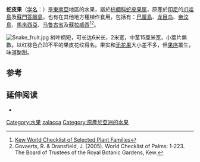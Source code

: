 {{Speciesbox
|image = Salak (Salacca zalacca), 2015-05-17.jpg
| image_caption   = 蛇皮果
| taxon= Salacca zalacca
| authority = (Gaertn.) Voss
|synonyms_ref = <ref name=kew/>
|synonyms =
*''Calamus zalacca'' <small>Gaertn.</small>
*''Salacca edulis'' <small>Reinw.</small>
*''Salacca rumphii'' <small>Wall.</small>
*''Salacca blumeana'' <small>Mart.</small>
*''Calamus salakka'' <small>Willd. ex Steud.</small>
*''Salacca edulis'' var. ''amboinensis'' <small>Becc.</small>
*''Salacca zalacca'' var. ''amboinensis'' <small>(Becc.) Mogea</small>
}}
'''蛇皮果'''（[[学名|学名]]：{{lang|la|''Salacca zalacca''}}）是[[東南亞|東南亞]]地區的水果，屬於[[棕櫚科|棕櫚科]][[蛇皮果属|蛇皮果属]]，原產於[[印尼|印尼]]的[[爪哇島|爪哇島]]及[[蘇門答臘島|蘇門答臘島]]，也有在其他地方種植作食用，包括有：[[巴厘島|巴厘島]]、[[龙目岛|龙目岛]]、[[帝汶島|帝汶島]]、[[馬來西亞|馬來西亞]]、[[马鲁古省|马鲁古省]]及[[蘇拉威西|蘇拉威西]]<ref name=kew>[http://apps.kew.org/wcsp/namedetail.do?name_id=181818 Kew World Checklist of Selected Plant Families]</ref><ref>Govaerts, R. & Dransfield, J. (2005). World Checklist of Palms: 1-223. The Board of Trustees of the Royal Botanic Gardens, Kew.</ref>。

[[Image:Snake_fruit.jpg|thumb]]
树叶柄短，可长达6米长，2米宽，中茎15厘米宽，小葉片無數。以红棕色凸凹不平的果皮花纹得名。果实和[[无花果|无花果]]大小差不多，但[[果序|果序]]叢生，味道酸甜。
{{nutritional value | name= Salak Pondoh
| kJ = 1539
| protein = 0.8 g
| fat = 0.4 g
| calcium_mg = 38
| iron_mg = 3.9
| vitC_mg = 8.4
| phosphorus_mg = 18
| sodium_mg = 0
| cholesterol_mg = 0
}}

{{gallery
|File:Snake fruit.jpg|印尼产的蛇皮果
|File:Salacca P 071118 1165 ipb.jpg|西爪哇[[茂物|茂物]]的蛇皮果林
|File:Salacca Fr 071117-1095 ipb.jpg|幼果
}}

== 参考 ==
{{reflist}}

== 延伸阅读 ==
{{commons category|Salacca zalacca}}
* {{cite journal|title=Changes in the Volatile Compounds and in the Chemical and Physical Properties of Snake Fruit (''Salacca edulis'' Reinw) Cv. ''Pondoh'' during Maturation| journal=J. Agric. Food Chem.| volume=50| issue=26| pages=7627–7633| year=2002| doi=10.1021/jf020620e| author=Supriyadi; Suhardi; M. Suzuki; K. Yoshida; T. Muto; A. Fujita; and N. Watanabe| pmid=12475281}}

{{taxonbar}}

[[Category:水果|Category:水果]]
[[Category:蛇皮果属|zalacca]]
[[Category:原產於亞洲的水果|Category:原產於亞洲的水果]]
